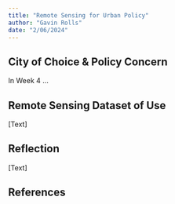 ```yaml
---
title: "Remote Sensing for Urban Policy"
author: "Gavin Rolls"
date: "2/06/2024"
---
```


## City of Choice & Policy Concern

In Week 4 ...

## Remote Sensing Dataset of Use

\[Text\]

## Reflection

\[Text\]

## References

